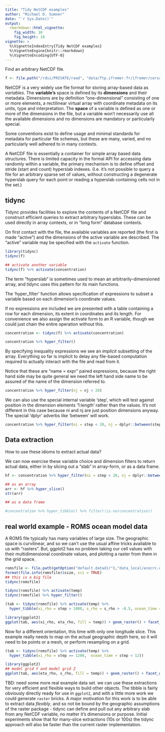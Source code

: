 ```yaml
---
title: "Tidy NetCDF examples"
author: "Michael D. Sumner"
date: "`r Sys.Date()`"
output:
  rmarkdown::html_vignette:
    fig_width: 10
    fig_height: 10
vignette: >
  %\VignetteIndexEntry{Tidy NetCDF examples}
  %\VignetteEngine{knitr::rmarkdown}
  %\VignetteEncoding{UTF-8}
---
```




Find an arbitrary NetCDF file. 

```r
f <- file.path("/rdsi/PRIVATE/raad", "data/ftp.ifremer.fr/ifremer/cersat/products/gridded/psi-concentration/data/antarctic/daily/netcdf/2013/20130415.nc")
```

NetCDF is a very widely use file format for storing array-based data as *variables*. The **variable's** space is defined by its **dimensions** and their metadata. Dimensions are by definition "one-dimensional" consisting of one or more elements, a rectilinear virtual array with coordinate metadata on its units, type and interpretation. The **space** of a variable is defined as one or more of the dimensions in the file, but a variable won't necessarily use all the available dimensions and no dimensions are mandatory or particularly special. 

Some conventions exist to define usage and minimal standards for metadata for particular file schemas, but these are
many, varied, and no particularly well adhered to in many contexts. 

A NetCDF file is essentially a container for simple array based data structures. There is limited capacity in the formal API for accessing data randomly within a variable, the primary mechanism is to define offset and stride (start and count) hyperslab indexes. (I.e. it's not possible to query a file for an arbitrary sparse set of values, without constructing a degenerate hyperslab query for each point or reading a hyperslab containing cells not in the set.)


## tidync

Tidync provides facilities to explore the contents of a NetCDF file and construct efficient queries to extract
arbitrary hyperslabs. These can be used directly in array contexts, or in "long form" database contexts. 

On first contact with the file, the available variables are reported (the first is made "active") and
the dimensions of the active variable are described.  The "active" variable may be specified with the `activate` function. 


```r
library(tidync)
tidync(f)

## activate another variable
tidync(f) %>% activate(concentration)
```

The term "hyperslab" is sometimes used to mean an arbitrarily-dimensioned array, and tidync uses this pattern for its main functions. 

The 'hyper_filter' function allows specification of expressions to subset a variable based on each dimension's coordinate values. 

If no expressions are included we are presented with a table containing a row for each dimension, its extent
in coordinates and its length. For convenience we also assign the activate form to an R variable, though we could
just chain the entire operation without this. 

```r
concentration <- tidync(f) %>% activate(concentration) 

concentration %>% hyper_filter() 
```




By specifying inequality expressions we see an *implicit* subsetting of the array. Everything so far is implicit to 
delay any file-based computation required to actually interact with the file and read from it. 

Notice that these are "name = expr" paired expressions, because the right hand side may be quite general we 
need the left hand side name to be assured of the name of the dimension referred to. 

```r

concentration %>% hyper_filter(nj = nj < 20)


```

We can also use the special internal variable 'step', which will test against position in the dimension elements '1:length' rather than the values. It's not different in this case because ni and nj are just position dimensions anyway. The special 'dplyr' adverbs like 'between' will work. 

```r
concentration %>% hyper_filter(ni = step < 20, nj = dplyr::between(step, 30, 100))

```

## Data extraction

How to use these idioms to extract actual data? 

We can now exercise these variable choice and dimension filters to return actual data, either in by slicing out a  "slab" in array-form, or as a data frame. 

```r
hf <- concentration %>% hyper_filter(ni = step < 20, nj = dplyr::between(step, 30, 100))

## as an array
arr <- hf %>% hyper_slice()
str(arr)

## as a data frame

#concentration %>% hyper_tibble() %>% filter(!is.na(concentration))

```


## real world example  - ROMS ocean model data

A ROMS file typically has many variables of large size. The geographic space is curvilinear, and so we can't use the usual affine tricks available to us with "rasters". But, ggplot2 has no problem taking our cell values with their multidimensional coordinate values, and plotting a raster from them in the grid space. 


```r
romsfile <- file.path(getOption("default.datadir"),"data_local/acecrc.org.au/ROMS/s_corney/cpolar/ocean_his_3307.nc")
format(file.info(romsfile)$size, sci = TRUE)
## this is a big file
tidync(romsfile)

tidync(romsfile) %>% activate(temp)
tidync(romsfile) %>% hyper_filter()

(tab <- tidync(romsfile) %>% activate(temp) %>% 
  hyper_tibble(xi_rho = step > 1000, s_rho = s_rho > -0.5, ocean_time = step == 1))

library(ggplot2)
ggplot(tab, aes(xi_rho, eta_rho, fill = temp)) + geom_raster() + facet_wrap(~s_rho)

```

Now for a different orientation, this time with only one longitude slice. This example really needs to map on the actual geographic depth here, so it will need to be points or a mesh, or perform resampling on a grid. 

```r
(tab <- tidync(romsfile) %>% activate(temp) %>% 
  hyper_tibble(xi_rho = step == 1200,  ocean_time = step < 12))

library(ggplot2)
## model grid Y and model grid Z
ggplot(tab, aes(eta_rho, s_rho, fill = temp)) + geom_raster() + facet_wrap(~ocean_time)
```
TBD: need some more real example data set. we can use these extractions for very efficient and flexible ways to build other objects. The tibble is fairly obviously directly ready for use in `ggplot2`, and with a little more work we could generate `raster` bricks.  A major motivation for this work is to be able to extract data *flexibly*, and so not be bound by the geographic assumptions of the raster package - tidync can define and pull out any arbitrary slab from any NetCDF variable, no matter it's dimensions or purpose.  Initial experiments show that for many-slice extractions (10s or 100s) the tidync approach will also be faster than the current raster implementation. 

